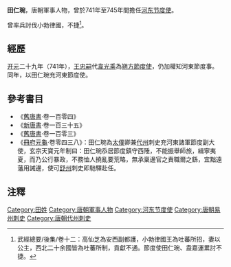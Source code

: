 {{no footnotes|time=2016-04-23T13:34:18+00:00}}
'''田仁琬'''，唐朝軍事人物，曾於741年至745年間擔任[[河东节度使|河东节度使]]。

曾率兵討伐小勃律國，不捷<ref>武經總要/後集/卷十二：高仙芝為安西副都護，小勃律國王為吐蕃所招，妻以公主，西北二十余國皆為吐蕃所制，貢獻不通。節度使田仁琬、盍嘉運累討不捷。</ref>。

== 經歷 ==
[[开元|开元]]二十九年（741年），[[王忠嗣|王忠嗣]]代[[韋光乘|韋光乘]]為[[朔方節度使|朔方節度使]]，仍加權知河東節度事。同年，以田仁琬充河東節度使。

==參考書目==
* 《[[舊唐書|舊唐書]]·卷一百零四》
* 《[[新唐書|新唐書]]·卷一百三十五》
* 《[[舊唐書|舊唐書]]·卷一百零三》
* 《[[冊府元龜|冊府元龜]]·卷零四三八》：田仁琬為[[太僕|太僕]]卿兼[[代州|代州]]刺史充河東諸軍節度副大使，玄宗天寶元年制曰：田仁琬忝居節度鎮守西陲，不能振舉師旅，緝寧夷夏，而乃公行暴政，不務恤人撓亂要荒略，無承稟邊官之責職爾之繇，宜黜遠藩用誡邊，使可[[舒州|舒州]]刺史即馳驛赴任。

==注釋==
{{reflist}}

{{中国历史小作品}}

[[Category:田姓|Category:田姓]]
[[Category:唐朝軍事人物|Category:唐朝軍事人物]]
[[Category:河东节度使|Category:河东节度使]]
[[Category:唐朝易州刺史|Category:唐朝易州刺史]]
[[Category:唐朝代州刺史|Category:唐朝代州刺史]]